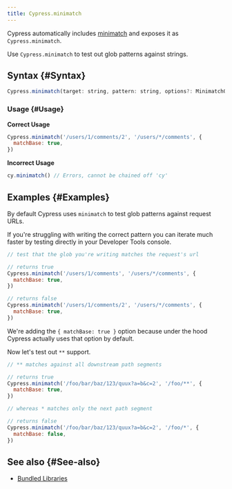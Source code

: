 ```yaml
---
title: Cypress.minimatch
---
```


Cypress automatically includes [minimatch](https://github.com/isaacs/minimatch)
and exposes it as `Cypress.minimatch`.

Use `Cypress.minimatch` to test out glob patterns against strings.

## Syntax {#Syntax}

```javascript
Cypress.minimatch(target: string, pattern: string, options?: MinimatchOptions);
```

### Usage {#Usage}

**<Icon name="check-circle" color="green" /> Correct Usage**

```javascript
Cypress.minimatch('/users/1/comments/2', '/users/*/comments', {
  matchBase: true,
})
```

**<Icon name="exclamation-triangle" color="red" /> Incorrect Usage**

```javascript
cy.minimatch() // Errors, cannot be chained off 'cy'
```

## Examples {#Examples}

By default Cypress uses `minimatch` to test glob patterns against request URLs.

If you're struggling with writing the correct pattern you can iterate much
faster by testing directly in your Developer Tools console.

```javascript
// test that the glob you're writing matches the request's url

// returns true
Cypress.minimatch('/users/1/comments', '/users/*/comments', {
  matchBase: true,
})

// returns false
Cypress.minimatch('/users/1/comments/2', '/users/*/comments', {
  matchBase: true,
})
```

We're adding the `{ matchBase: true }` option because under the hood Cypress
actually uses that option by default.

Now let's test out `**` support.

```javascript
// ** matches against all downstream path segments

// returns true
Cypress.minimatch('/foo/bar/baz/123/quux?a=b&c=2', '/foo/**', {
  matchBase: true,
})

// whereas * matches only the next path segment

// returns false
Cypress.minimatch('/foo/bar/baz/123/quux?a=b&c=2', '/foo/*', {
  matchBase: false,
})
```

## See also {#See-also}

- [Bundled Libraries](/guides/references/bundled-libraries)
